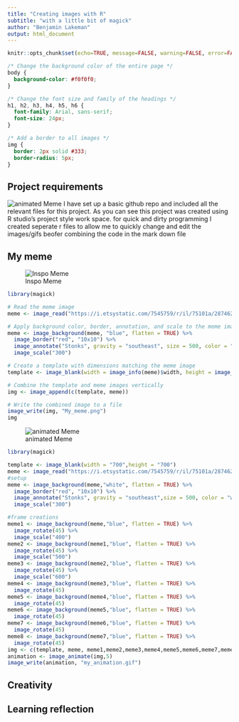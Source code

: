 ---
title: "Creating images with R"
subtitle: "with a little bit of magick"
author: "Benjamin Lakeman"
output: html_document
---

```{r setup, include=FALSE}
knitr::opts_chunk$set(echo=TRUE, message=FALSE, warning=FALSE, error=FALSE)
```

```{css}
/* Change the background color of the entire page */
body {
  background-color: #f0f0f0;
}

/* Change the font size and family of the headings */
h1, h2, h3, h4, h5, h6 {
  font-family: Arial, sans-serif;
  font-size: 24px;
}

/* Add a border to all images */
img {
  border: 2px solid #333;
  border-radius: 5px;
}
```

## Project requirements
![animated Meme](C:/Users/toxic/Desktop/stats220\Project 1\capture.png)
I have set up a basic github repo and included all the relevant files for this project. As you can see this project was created using R studio's project style work space. for quick and dirty programming I created seperate r files to allow me to quickly change and edit the images/gifs beofer combining the code in the mark down file

## My meme
![Inspo Meme](https://i.ytimg.com/vi/if-2M3K1tqk/maxresdefault.jpg)
```{r meme-code, eval=TRUE}
library(magick)

# Read the meme image
meme <- image_read("https://i.etsystatic.com/7545759/r/il/75101a/2874628173/il_fullxfull.2874628173_tlke.jpg")

# Apply background color, border, annotation, and scale to the meme image
meme <- image_background(meme, "blue", flatten = TRUE) %>%
  image_border("red", "10x10") %>%
  image_annotate("Stonks", gravity = "southeast", size = 500, color = "white") %>%
  image_scale("300")

# Create a template with dimensions matching the meme image
template <- image_blank(width = image_info(meme)$width, height = image_info(meme)$height)

# Combine the template and meme images vertically
img <- image_append(c(template, meme))

# Write the combined image to a file
image_write(img, "My_meme.png")
img
```
![animated Meme](C:/Users/toxic/Desktop/stats220\Project 1\my_animation.gif)

```{r animation-code, eval=FALSE}
library(magick)

template <- image_blank(width = "700",height = "700")
meme <- image_read("https://i.etsystatic.com/7545759/r/il/75101a/2874628173/il_fullxfull.2874628173_tlke.jpg")
#setup
meme <- image_background(meme,"white", flatten = TRUE) %>%
  image_border("red", "10x10") %>%
  image_annotate("Stonks", gravity = "southeast",size = 500, color = "white") %>%
  image_scale("300")

#frame creations
meme1 <- image_background(meme,"blue", flatten = TRUE) %>%
  image_rotate(45) %>%
  image_scale("400")
meme2 <- image_background(meme1,"blue", flatten = TRUE) %>%
  image_rotate(45) %>%
  image_scale("500")
meme3 <- image_background(meme2,"blue", flatten = TRUE) %>%
  image_rotate(45) %>%
  image_scale("600")
meme4 <- image_background(meme3,"blue", flatten = TRUE) %>%
  image_rotate(45)
meme5 <- image_background(meme4,"blue", flatten = TRUE) %>%
  image_rotate(45)
meme6 <- image_background(meme5,"blue", flatten = TRUE) %>%
  image_rotate(45)
meme7 <- image_background(meme6,"blue", flatten = TRUE) %>%
  image_rotate(45)
meme8 <- image_background(meme7,"blue", flatten = TRUE) %>%
  image_rotate(45)
img <- c(template, meme, meme1,meme2,meme3,meme4,meme5,meme6,meme7,meme8)
animation <- image_animate(img,5)
image_write(animation, "my_animation.gif")
```

## Creativity
  

## Learning reflection

